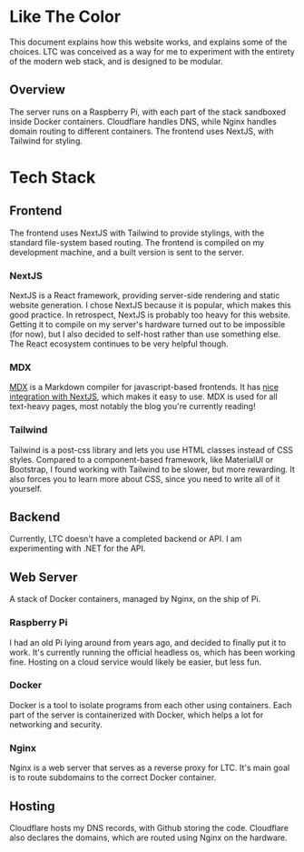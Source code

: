 # Like The Color

This document explains how this website works, and explains some of the choices. LTC was conceived as a way for me to experiment with the entirety of the modern web stack, and is designed to be modular.

## Overview

The server runs on a Raspberry Pi, with each part of the stack sandboxed inside Docker containers. Cloudflare handles DNS, while Nginx handles domain routing to different containers. The frontend uses NextJS, with Tailwind for styling.

# Tech Stack

## Frontend

The frontend uses NextJS with Tailwind to provide stylings, with the standard file-system based routing. The frontend is compiled on my development machine, and a built version is sent to the server.

### NextJS

NextJS is a React framework, providing server-side rendering and static website generation. I chose NextJS because it is popular, which makes this good practice. In retrospect, NextJS is probably too heavy for this website. Getting it to compile on my server's hardware turned out to be impossible (for now), but I also decided to self-host rather than use something else. The React ecosystem continues to be very helpful though.

### MDX

[MDX](https://mdxjs.com/) is a Markdown compiler for javascript-based frontends. It has [nice integration with NextJS](https://nextjs.org/docs/app/building-your-application/configuring/mdx), which makes it easy to use. MDX is used for all text-heavy pages, most notably the blog you're currently reading!

### Tailwind

Tailwind is a post-css library and lets you use HTML classes instead of CSS styles. Compared to a component-based framework, like MaterialUI or Bootstrap, I found working with Tailwind to be slower, but more rewarding. It also forces you to learn more about CSS, since you need to write all of it yourself.

## Backend

Currently, LTC doesn't have a completed backend or API. I am experimenting with .NET for the API.

## Web Server

A stack of Docker containers, managed by Nginx, on the ship of Pi.

### Raspberry Pi

I had an old Pi lying around from years ago, and decided to finally put it to work. It's currently running the official headless os, which has been working fine. Hosting on a cloud service would likely be easier, but less fun.

### Docker

Docker is a tool to isolate programs from each other using containers. Each part of the server is containerized with Docker, which helps a lot for networking and security.

### Nginx

Nginx is a web server that serves as a reverse proxy for LTC. It's main goal is to route subdomains to the correct Docker container.

## Hosting

Cloudflare hosts my DNS records, with Github storing the code. Cloudflare also declares the domains, which are routed using Nginx on the hardware.
